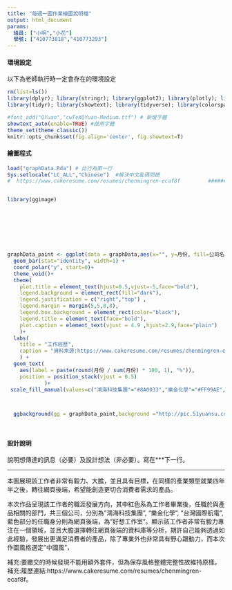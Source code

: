 ```yaml
---
title: "每週一圖作業繪圖說明檔"
output: html_document
params:
  組員: ["小明","小花"]  
  學號: ["410773818","410773293"]
---
```


#### 環境設定

以下為老師執行時一定會存在的環境設定
```r
rm(list=ls())
library(dplyr); library(stringr); library(ggplot2); library(plotly); library(lubridate); library(readr); library(colorspace); library(grDevices); library(shiny); library(shinyjs); library(scales)
library(tidyr); library(showtext); library(tidyverse); library(colorspace)

#font_add("QYuan","cwTeXQYuan-Medium.ttf") # 新增字體
showtext_auto(enable=TRUE) #啟用字體
theme_set(theme_classic())
knitr::opts_chunk$set(fig.align='center', fig.showtext=T)
```


#### 繪圖程式

```r
load("graphData.Rda") # 此行為第一行
Sys.setlocale("LC_ALL","Chinese")  #解決中文亂碼問題
#  https://www.cakeresume.com/resumes/chenmingren-ecaf8f         ###### 此為履歷link   ########


library(ggimage)








graphData_paint <- ggplot(data = graphData,aes(x="", y=月份, fill=公司名稱)) +
  geom_bar(stat="identity", width=1) +
  coord_polar("y", start=0)+
  theme_void()+
  theme(
    plot.title = element_text(hjust=0.5,vjust=-5,face="bold"),
    legend.background = element_rect(fill="dark"),
    legend.justification = c("right","top") ,
    legend.margin = margin(5,5,8,8),
    legend.box.background = element_rect(color="black"),
    legend.title = element_text(face="bold"),
    plot.caption = element_text(vjust = 4.9 ,hjust=2.9,face="plain")
    )+
  labs(
    title = "工作經歷",
    caption = "資料來源:https://www.cakeresume.com/resumes/chenmingren-ecaf8f"
    ) +
  geom_text(
    aes(label = paste(round(月份 / sum(月份) * 100, 1), "%")),
    position = position_stack(vjust = 0.5)
            )+
 scale_fill_manual(values=c("鴻海科技集團"="#8A0033","樂金化學"="#FF99AE","台灣國際航電"="#BE4A68" ,"好想工作室"="#004B9F"))



  ggbackground(gg = graphData_paint,background ="http://pic.51yuansu.com/pic/cover/00/19/70/57b7f70680489_610.jpg" )
  



```





#### 設計說明
說明想傳達的訊息（必要）及設計想法（非必要）。寫在***下一行。

*** 
本圖展現該工作者非常有毅力、大膽，並且具有目標，在同樣的產業類型就業四年半之後，轉往網頁後端，希望能創造更切合消費者需求的產品。


本次作品呈現該工作者的職涯發展方向，其中紅色系為工作者畢業後，任職於與產品相關的部門，共三個公司，分別為"鴻海科技集團", "樂金化學", "台灣國際航電",藍色部分的任職身分則為網頁後端，為"好想工作室"。顯示該工作者非常有毅力專注在一個領域，並且大膽選擇轉往網頁後端的資料庫等分析，期許自己能夠透過如此經驗，發展出更滿足消費者的產品，除了專業外也非常具有野心跟動力，而本次作圖風格選定"中國風"，

補充:要繳交的時候發現不能用額外套件，但為保存風格整體完整性故維持原樣。
補充:履歷連結:https://www.cakeresume.com/resumes/chenmingren-ecaf8f。














